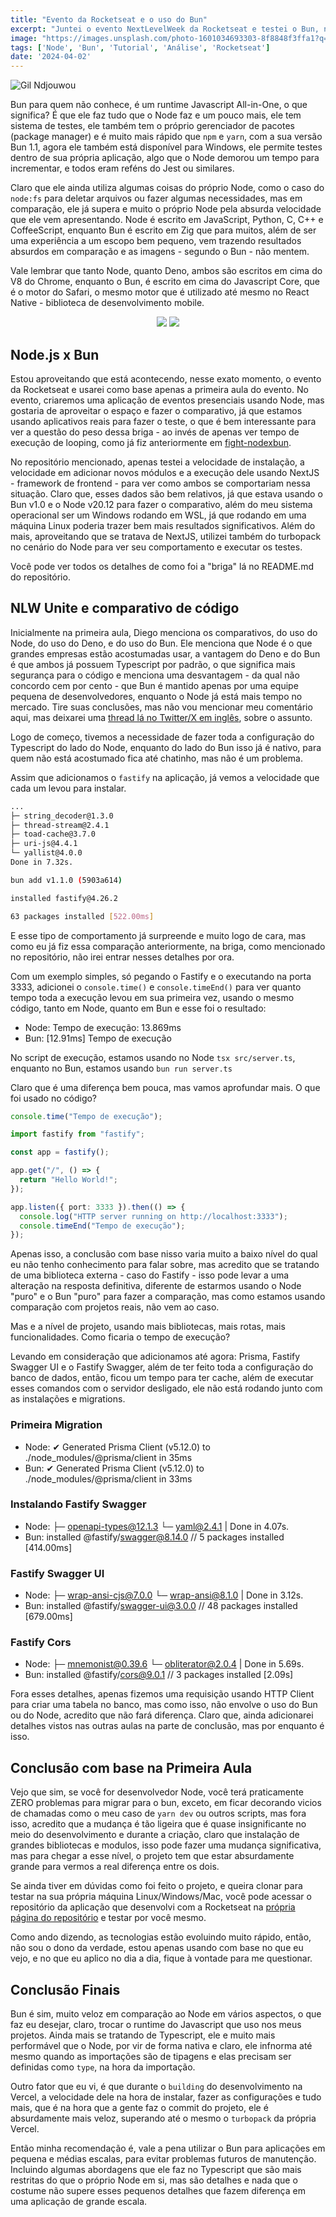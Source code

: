 ```yaml
---
title: "Evento da Rocketseat e o uso do Bun"
excerpt: "Juntei o evento NextLevelWeek da Rocketseat e testei o Bun, novo compilador Javascript"
image: "https://images.unsplash.com/photo-1601034693303-8f8848f3ffa1?q=80&w=2070&auto=format&fit=crop&ixlib=rb-4.0.3&ixid=M3wxMjA3fDB8MHxwaG90by1wYWdlfHx8fGVufDB8fHx8fA%3D%3D"
tags: ['Node', 'Bun', 'Tutorial', 'Análise', 'Rocketseat']
date: '2024-04-02'
---
```


![Gil Ndjouwou](https://images.unsplash.com/photo-1601034693303-8f8848f3ffa1?q=80&w=2070&auto=format&fit=crop&ixlib=rb-4.0.3&ixid=M3wxMjA3fDB8MHxwaG90by1wYWdlfHx8fGVufDB8fHx8fA%3D%3D)

Bun para quem não conhece, é um runtime Javascript All-in-One, o que significa? É que ele faz tudo que o Node faz e um
pouco mais, ele tem sistema de testes, ele também tem o próprio gerenciador de pacotes (package manager) e é muito mais
rápido que `npm` e `yarn`, com a sua versão Bun 1.1, agora ele também está disponível para Windows, ele permite testes
dentro de sua própria aplicação, algo que o Node demorou um tempo para incrementar, e todos eram reféns do Jest ou
similares.

Claro que ele ainda utiliza algumas coisas do próprio Node, como o caso do `node:fs` para deletar arquivos ou fazer
algumas necessidades, mas em comparação, ele já supera e muito o próprio Node pela absurda velocidade que ele vem
apresentando. Node é escrito em JavaScript, Python, C, C++ e CoffeeScript, enquanto Bun é escrito em Zig que para
muitos, além de ser uma experiência a um escopo bem pequeno, vem trazendo resultados absurdos em comparação e as imagens - segundo o Bun - não mentem.

Vale lembrar que tanto Node, quanto Deno, ambos são escritos em cima do V8 do Chrome, enquanto o Bun, é escrito em cima
do Javascript Core, que é o motor do Safari, o mesmo motor que é utilizado até mesmo no React Native - biblioteca de
desenvolvimento mobile.

<p align="center">
  <img src="https://github.com/Yagasaki7K/website-nlwunite/assets/23272064/c6e7c0ce-fc58-48d4-81e2-1f412db1c8f2"/>
  <img src="https://github.com/Yagasaki7K/website-nlwunite/assets/23272064/0b00b2ae-31e5-42e1-9efc-389fc7ecd89b"/>
</p>

## Node.js x Bun

Estou aproveitando que está acontecendo, nesse exato momento, o evento da Rocketseat e usarei como base apenas a
primeira aula do evento. No evento, criaremos uma aplicação de eventos presenciais usando Node, mas gostaria de
aproveitar o espaço e fazer o comparativo, já que estamos usando aplicativos reais para fazer o teste, o que é bem
interessante para ver a questão do peso dessa briga - ao invés de apenas ver tempo de execução de looping, como já fiz
anteriormente em [fight-nodexbun](https://github.com/Yagasaki7K/fight-nodexbun).

No repositório mencionado, apenas testei a velocidade de instalação, a velocidade em adicionar novos módulos e a
execução dele usando NextJS - framework de frontend - para ver como ambos se comportariam nessa situação. Claro que,
esses dados são bem relativos, já que estava usando o Bun v1.0 e o Node v20.12 para fazer o comparativo, além do meu
sistema operacional ser um Windows rodando em WSL, já que rodando em uma máquina Linux poderia trazer bem mais
resultados significativos. Além do mais, aproveitando que se tratava de NextJS, utilizei também do turbopack no
cenário do Node para ver seu comportamento e executar os testes.

Você pode ver todos os detalhes de como foi a "briga" lá no README.md do repositório.

## NLW Unite e comparativo de código

Inicialmente na primeira aula, Diego menciona os comparativos, do uso do Node, do uso do Deno, e do uso do Bun. Ele
menciona que Node é o que grandes empresas estão acostumadas usar, a vantagem do Deno e do Bun é que ambos já possuem
Typescript por padrão, o que significa mais segurança para o código e menciona uma desvantagem - da qual não concordo
cem por cento - que Bun é mantido apenas por uma equipe pequena de desenvolvedores, enquanto o Node já está mais
tempo no mercado. Tire suas conclusões, mas não vou mencionar meu comentário aqui, mas deixarei uma 
[thread lá no Twitter/X em inglês](https://twitter.com/Yagasaki7K/status/1775178680085500262), sobre o assunto.

Logo de começo, tivemos a necessidade de fazer toda a configuração do Typescript do lado do Node, enquanto do lado
do Bun isso já é nativo, para quem não está acostumado fica até chatinho, mas não é um problema.

Assim que adicionamos o `fastify` na aplicação, já vemos a velocidade que cada um levou para instalar.

```bash
...
├─ string_decoder@1.3.0
├─ thread-stream@2.4.1
├─ toad-cache@3.7.0
├─ uri-js@4.4.1
└─ yallist@4.0.0
Done in 7.32s.
```

```bash
bun add v1.1.0 (5903a614)

installed fastify@4.26.2

63 packages installed [522.00ms]
```

E esse tipo de comportamento já surpreende e muito logo de cara, mas como eu já fiz essa comparação anteriormente, na
briga, como mencionado no repositório, não irei entrar nesses detalhes por ora.

Com um exemplo simples, só pegando o Fastify e o executando na porta 3333, adicionei o `console.time()` e
`console.timeEnd()` para ver quanto tempo toda a execução levou em sua primeira vez, usando o mesmo código, tanto em
Node, quanto em Bun e esse foi o resultado:

- Node: Tempo de execução: 13.869ms
- Bun: [12.91ms] Tempo de execução

No script de execução, estamos usando no Node `tsx src/server.ts`, enquanto no Bun, estamos usando `bun run server.ts`

Claro que é uma diferença bem pouca, mas vamos aprofundar mais. O que foi usado no código?

```ts
console.time("Tempo de execução");

import fastify from "fastify";

const app = fastify();

app.get("/", () => {
  return "Hello World!";
});

app.listen({ port: 3333 }).then(() => {
  console.log("HTTP server running on http://localhost:3333");
  console.timeEnd("Tempo de execução");
});
```

Apenas isso, a conclusão com base nisso varia muito a baixo nível do qual eu não tenho conhecimento para falar sobre,
mas acredito que se tratando de uma biblioteca externa - caso do Fastify - isso pode levar a uma alteração na resposta
definitiva, diferente de estarmos usando o Node "puro" e o Bun "puro" para fazer a comparação, mas como estamos usando
comparação com projetos reais, não vem ao caso.

Mas e a nível de projeto, usando mais bibliotecas, mais rotas, mais funcionalidades. Como ficaria o tempo de execução?

Levando em consideração que adicionamos até agora: Prisma, Fastify Swagger UI e o Fastify Swagger, além de ter feito toda a configuração do
banco de dados, então, ficou um tempo para ter cache, além de executar esses comandos com o servidor desligado, ele
não está rodando junto com as instalações e migrations.

### Primeira Migration
- Node: ✔ Generated Prisma Client (v5.12.0) to ./node_modules/@prisma/client in 35ms
- Bun: ✔ Generated Prisma Client (v5.12.0) to ./node_modules/@prisma/client in 33ms

### Instalando Fastify Swagger
- Node: ├─ openapi-types@12.1.3 └─ yaml@2.4.1 | Done in 4.07s.
- Bun: installed @fastify/swagger@8.14.0 // 5 packages installed [414.00ms]

### Fastify Swagger UI
- Node: ├─ wrap-ansi-cjs@7.0.0 └─ wrap-ansi@8.1.0 | Done in 3.12s.
- Bun: installed @fastify/swagger-ui@3.0.0 // 48 packages installed [679.00ms]

### Fastify Cors
- Node: ├─ mnemonist@0.39.6 └─ obliterator@2.0.4 | Done in 5.69s.
- Bun: installed @fastify/cors@9.0.1 // 3 packages installed [2.09s]

Fora esses detalhes, apenas fizemos uma requisição usando HTTP Client para criar uma tabela no banco, mas como isso, não
envolve o uso do Bun ou do Node, acredito que não fará diferença. Claro que, ainda adicionarei detalhes vistos nas
outras aulas na parte de conclusão, mas por enquanto é isso.

## Conclusão com base na Primeira Aula
Vejo que sim, se você for desenvolvedor Node, você terá praticamente ZERO problemas para migrar para o bun, exceto, em
ficar decorando vicios de chamadas como o meu caso de `yarn dev` ou outros scripts, mas fora isso, acredito que a
mudança é tão ligeira que é quase insignificante no meio do desenvolvimento e durante a criação, claro que instalação de
grandes bibliotecas e modulos, isso pode fazer uma mudança significativa, mas para chegar a esse nível, o projeto tem
que estar absurdamente grande para vermos a real diferença entre os dois.

Se ainda tiver em dúvidas como foi feito o projeto, e queira clonar para testar na sua própria máquina
Linux/Windows/Mac, você pode acessar o repositório da aplicação que desenvolvi com a Rocketseat na 
[própria página do repositório](https://github.com/Yagasaki7K/website-nlwunite) e testar por você mesmo.

Como ando dizendo, as tecnologias estão evoluindo muito rápido, então, não sou o dono da verdade, estou apenas usando
com base no que eu vejo, e no que eu aplico no dia a dia, fique à vontade para me questionar.

## Conclusão Finais

Bun é sim, muito veloz em comparação ao Node em vários aspectos, o que faz eu desejar, claro, trocar o runtime do
Javascript que uso nos meus projetos. Ainda mais se tratando de Typescript, ele e muito mais performável que o Node,
por vir de forma nativa e claro, ele infnorma até mesmo quando as importações são de tipagens e elas precisam
ser definidas como `type`, na hora da importação.

Outro fator que eu vi, é que durante o `building` do desenvolvimento na Vercel, a velocidade dele na hora de instalar,
fazer as configurações e tudo mais, que é na hora que a gente faz o commit do projeto, ele é absurdamente mais veloz,
superando até o mesmo o `turbopack` da própria Vercel.

Então minha recomendação é, vale a pena utilizar o Bun para aplicações em pequena e médias escalas, para evitar
problemas futuros de manutenção. Incluindo algumas abordagens que ele faz no Typescript que são mais restritas
do que o próprio Node em si, mas são detalhes e nada que o costume não supere esses pequenos detalhes que fazem
diferença em uma aplicação de grande escala.